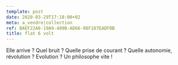 ```yaml
---
template: post
date: 2020-03-29T17:18:00+02
meta: a_vendre|collection
ref: BAEF22A6-19A9-489B-AD66-98F107EADF0B
title: flat 6 volt
---
```

Elle arrive ? Quel bruit ? Quelle prise de courant ? Quelle autonomie, révolution ? Evolution ? Un philosophe vite !
<visuel tweetId="1241649744843325440" />